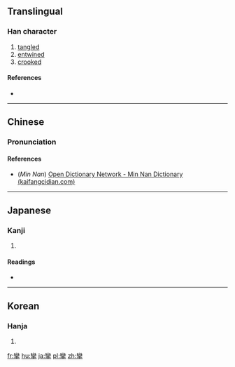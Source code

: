 {{also|挛}}
==Translingual==

===Han character===
{{Han char|rn=64|rad=手|as=19|sn=22|four=2250<sub>2</sub>|canj=女火手 (VFQ)|ids=⿱[[䜌]][[手]]}}

# [[tangled]]
# [[entwined]]
# [[crooked]]

====References====
* {{Han ref|kx=0464.180|dkj=13032|dj=0813.160|hdz=31989.030|uh=6523|ud=25891|bh=C5CB|bd=50635}}

----

==Chinese==
{{zh-forms|s=挛}}

===Pronunciation===
{{zh-pron
|m=luán
|c=lyun4
|h=pfs=liòn
|mn=lôan/lōan
|mc=y
|oc=y
|cat=v,a
}}

====References====
*(''Min Nan'') [http://kaifangcidian.com/han/minnan/%E6%94%A3 Open Dictionary Network - Min Nan Dictionary (kaifangcidian.com)]

----

==Japanese==

===Kanji===
{{ja-kanji|grade=|rs=手19}}

# {{defn|lang=ja|sort=手19}}

====Readings====
* {{ja-readings|on=[[れん]] (ren)|kun=[[ひく]] (hiku)}}

----

==Korean==

===Hanja===
{{ko-hanja|hangeul=[[련]], [[연]]|eumhun=|rv=ryeon, yeon|mr=ryŏn, yŏn|y=lyen, yen}}

# {{defn|lang=ko|sort=手19}}

[[fr:攣]]
[[hu:攣]]
[[ja:攣]]
[[pl:攣]]
[[zh:攣]]